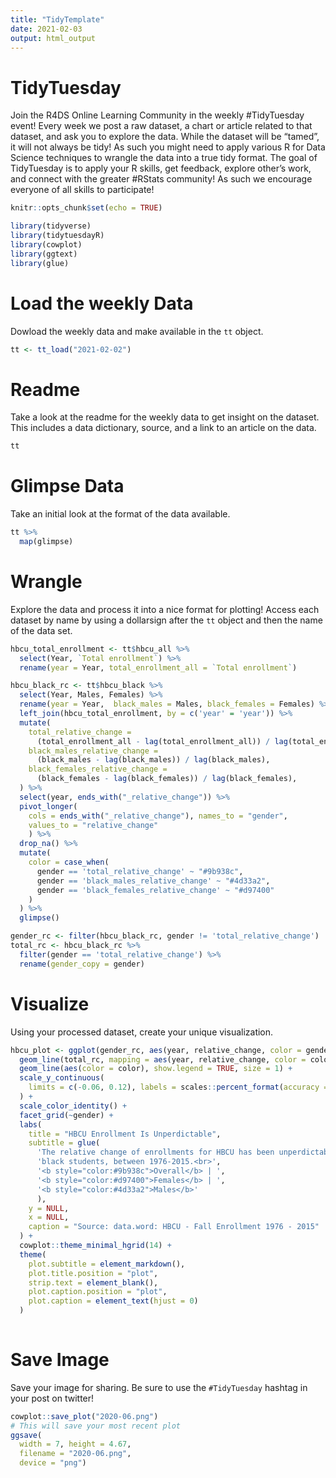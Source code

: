 ```yaml
---
title: "TidyTemplate"
date: 2021-02-03
output: html_output
---
```


# TidyTuesday

Join the R4DS Online Learning Community in the weekly #TidyTuesday event!
Every week we post a raw dataset, a chart or article related to that dataset, and ask you to explore the data.
While the dataset will be “tamed”, it will not always be tidy! As such you might need to apply various R for Data Science techniques to wrangle the data into a true tidy format.
The goal of TidyTuesday is to apply your R skills, get feedback, explore other’s work, and connect with the greater #RStats community!
As such we encourage everyone of all skills to participate!

```r

knitr::opts_chunk$set(echo = TRUE)

library(tidyverse)
library(tidytuesdayR)
library(cowplot)
library(ggtext)
library(glue)

```

# Load the weekly Data

Dowload the weekly data and make available in the `tt` object.

```r

tt <- tt_load("2021-02-02")

```


# Readme

Take a look at the readme for the weekly data to get insight on the dataset.
This includes a data dictionary, source, and a link to an article on the data.

```r

tt

```


# Glimpse Data

Take an initial look at the format of the data available.

```r

tt %>% 
  map(glimpse)

```

# Wrangle

Explore the data and process it into a nice format for plotting! Access each dataset by name by using a dollarsign after the `tt` object and then the name of the data set.

```r

hbcu_total_enrollment <- tt$hbcu_all %>%
  select(Year, `Total enrollment`) %>%
  rename(year = Year, total_enrollment_all = `Total enrollment`)

hbcu_black_rc <- tt$hbcu_black %>%
  select(Year, Males, Females) %>%
  rename(year = Year,  black_males = Males, black_females = Females) %>%
  left_join(hbcu_total_enrollment, by = c('year' = 'year')) %>%
  mutate(
    total_relative_change = 
      (total_enrollment_all - lag(total_enrollment_all)) / lag(total_enrollment_all),
    black_males_relative_change = 
      (black_males - lag(black_males)) / lag(black_males),
    black_females_relative_change = 
      (black_females - lag(black_females)) / lag(black_females),
  ) %>%
  select(year, ends_with("_relative_change")) %>%
  pivot_longer(
    cols = ends_with("_relative_change"), names_to = "gender", 
    values_to = "relative_change"
    ) %>%
  drop_na() %>%
  mutate(
    color = case_when(
      gender == 'total_relative_change' ~ "#9b938c",
      gender == 'black_males_relative_change' ~ "#4d33a2",
      gender == 'black_females_relative_change' ~ "#d97400"
    )
  ) %>%
  glimpse()

gender_rc <- filter(hbcu_black_rc, gender != 'total_relative_change')
total_rc <- hbcu_black_rc %>%
  filter(gender == 'total_relative_change') %>%
  rename(gender_copy = gender)

```


# Visualize

Using your processed dataset, create your unique visualization.

```r

hbcu_plot <- ggplot(gender_rc, aes(year, relative_change, color = gender)) +
  geom_line(total_rc, mapping = aes(year, relative_change, color = color), size = 0.75) +
  geom_line(aes(color = color), show.legend = TRUE, size = 1) +
  scale_y_continuous(
    limits = c(-0.06, 0.12), labels = scales::percent_format(accuracy = 1)
  ) +
  scale_color_identity() +
  facet_grid(~gender) +
  labs(
    title = "HBCU Enrollment Is Unperdictable",
    subtitle = glue(
      'The relative change of enrollments for HBCU has been unperdictable for all students, <br>including ', 
      'black students, between 1976-2015.<br>', 
      '<b style="color:#9b938c">Overall</b> | ',
      '<b style="color:#d97400">Females</b> | ',
      '<b style="color:#4d33a2">Males</b>'
      ),
    y = NULL,
    x = NULL,
    caption = "Source: data.word: HBCU - Fall Enrollment 1976 - 2015"
  ) +
  cowplot::theme_minimal_hgrid(14) +
  theme(
    plot.subtitle = element_markdown(),
    plot.title.position = "plot",
    strip.text = element_blank(),
    plot.caption.position = "plot",
    plot.caption = element_text(hjust = 0)
  )
  
```

# Save Image

Save your image for sharing. Be sure to use the `#TidyTuesday` hashtag in your post on twitter! 

```r
cowplot::save_plot("2020-06.png")
# This will save your most recent plot
ggsave(
  width = 7, height = 4.67,
  filename = "2020-06.png",
  device = "png")

```
